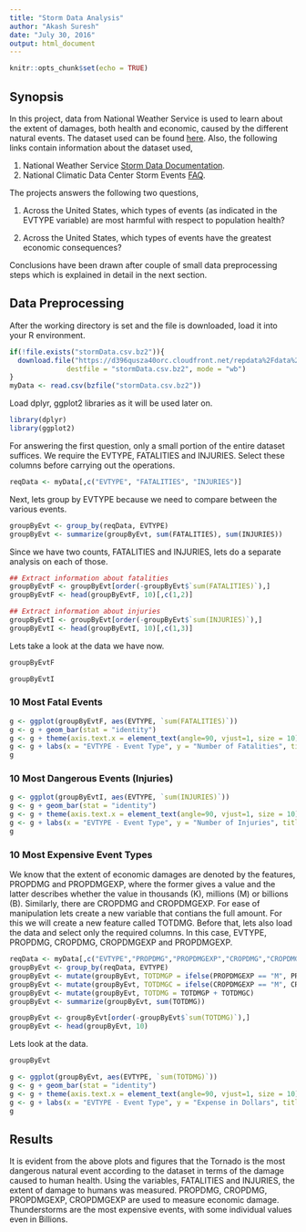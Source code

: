```yaml
---
title: "Storm Data Analysis"
author: "Akash Suresh"
date: "July 30, 2016"
output: html_document
---
```


```r
knitr::opts_chunk$set(echo = TRUE)
```

## Synopsis

In this project, data from National Weather Service is used to learn about the extent of damages, both health and economic, caused by the different natural events. The dataset used can be found [here](https://d396qusza40orc.cloudfront.net/repdata%2Fdata%2FStormData.csv.bz2). Also, the following links contain information about the dataset used,

1. National Weather Service [Storm Data Documentation](https://d396qusza40orc.cloudfront.net/repdata%2Fpeer2_doc%2Fpd01016005curr.pdf).
2. National Climatic Data Center Storm Events [FAQ](https://d396qusza40orc.cloudfront.net/repdata%2Fpeer2_doc%2FNCDC%20Storm%20Events-FAQ%20Page.pdf). 

The projects answers the following two questions,

1. Across the United States, which types of events (as indicated in the EVTYPE variable) are most harmful with respect to population health?

2. Across the United States, which types of events have the greatest economic consequences?

Conclusions have been drawn after couple of small data preprocessing steps which is explained in detail in the next section.

## Data Preprocessing

After the working directory is set and the file is downloaded, load it into your R environment.
```r
if(!file.exists("stormData.csv.bz2")){
  download.file("https://d396qusza40orc.cloudfront.net/repdata%2Fdata%2FStormData.csv.bz2", 
              destfile = "stormData.csv.bz2", mode = "wb")
}
myData <- read.csv(bzfile("stormData.csv.bz2"))
```

Load dplyr, ggplot2 libraries as it will be used later on.

```r
library(dplyr)
library(ggplot2)
```

For answering the first question, only a small portion of the entire dataset suffices. We require the EVTYPE, FATALITIES and INJURIES. Select these columns before carrying out the operations.

```r
reqData <- myData[,c("EVTYPE", "FATALITIES", "INJURIES")]
```

Next, lets group by EVTYPE because we need to compare between the various events.
```r
groupByEvt <- group_by(reqData, EVTYPE)
groupByEvt <- summarize(groupByEvt, sum(FATALITIES), sum(INJURIES))
```

Since we have two counts, FATALITIES and INJURIES, lets do a separate analysis on each of those.

```r
## Extract information about fatalities
groupByEvtF <- groupByEvt[order(-groupByEvt$`sum(FATALITIES)`),]
groupByEvtF <- head(groupByEvtF, 10)[,c(1,2)]

## Extract information about injuries
groupByEvtI <- groupByEvt[order(-groupByEvt$`sum(INJURIES)`),]
groupByEvtI <- head(groupByEvtI, 10)[,c(1,3)]
```

Lets take a look at the data we have now.

```r
groupByEvtF
```
```r
groupByEvtI
```

### 10 Most Fatal Events
```r
g <- ggplot(groupByEvtF, aes(EVTYPE, `sum(FATALITIES)`))
g <- g + geom_bar(stat = "identity") 
g <- g + theme(axis.text.x = element_text(angle=90, vjust=1, size = 10)) 
g <- g + labs(x = "EVTYPE - Event Type", y = "Number of Fatalities", title = "10 Most Dangerous Natural Events (Fatality Count)")
g
```

### 10 Most Dangerous Events (Injuries)
```r
g <- ggplot(groupByEvtI, aes(EVTYPE, `sum(INJURIES)`))
g <- g + geom_bar(stat = "identity") 
g <- g + theme(axis.text.x = element_text(angle=90, vjust=1, size = 10)) 
g <- g + labs(x = "EVTYPE - Event Type", y = "Number of Injuries", title = "10 Most Dangerous Natural Events (Injury Count)")
g
```

### 10 Most Expensive Event Types

We know that the extent of economic damages are denoted by the features, PROPDMG and PROPDMGEXP, where the former gives a value and the latter describes whether the value in thousands (K), millions (M) or billions (B). Similarly, there are CROPDMG and CROPDMGEXP. For ease of manipulation lets create a new variable that contians the full amount. For this we will create a new feature called TOTDMG. Before that, lets also load the data and select only the required columns. In this case, EVTYPE, PROPDMG, CROPDMG, CROPDMGEXP and PROPDMGEXP.

```r
reqData <- myData[,c("EVTYPE","PROPDMG","PROPDMGEXP","CROPDMG","CROPDMGEXP")]
groupByEvt <- group_by(reqData, EVTYPE)
groupByEvt <- mutate(groupByEvt, TOTDMGP = ifelse(PROPDMGEXP == "M", PROPDMG*10^6, ifelse(PROPDMGEXP == "K", PROPDMG*10^3, PROPDMG*10^9)))
groupByEvt <- mutate(groupByEvt, TOTDMGC = ifelse(CROPDMGEXP == "M", CROPDMG*10^6, ifelse(CROPDMGEXP == "K", CROPDMG*10^3, CROPDMG*10^9)))
groupByEvt <- mutate(groupByEvt, TOTDMG = TOTDMGP + TOTDMGC)
groupByEvt <- summarize(groupByEvt, sum(TOTDMG))

groupByEvt <- groupByEvt[order(-groupByEvt$`sum(TOTDMG)`),]
groupByEvt <- head(groupByEvt, 10)
```

Lets look at the data.
```r
groupByEvt
```

```r
g <- ggplot(groupByEvt, aes(EVTYPE, `sum(TOTDMG)`))
g <- g + geom_bar(stat = "identity") 
g <- g + theme(axis.text.x = element_text(angle=90, vjust=1, size = 10)) 
g <- g + labs(x = "EVTYPE - Event Type", y = "Expense in Dollars", title = "10 Most Expensive Natural Events")
g
```


## Results

It is evident from the above plots and figures that the Tornado is the most dangerous natural event according to the dataset in terms of the damage caused to human health. Using the variables, FATALITIES and INJURIES, the extent of damage to humans was measured. PROPDMG, CROPDMG, PROPDMGEXP, CROPDMGEXP are used to measure economic damage. Thunderstorms are the most expensive events, with some individual values even in Billions.
